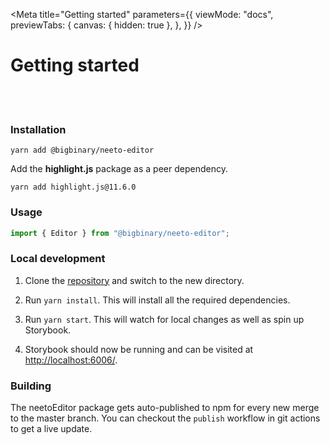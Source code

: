 
<Meta
  title="Getting started"
  parameters={{
    viewMode: "docs",
    previewTabs: {
      canvas: { hidden: true },
    },
  }}
/>

# Getting started

<br />
<br />

### **Installation**

<div className="sbdocs-install-code">

```
yarn add @bigbinary/neeto-editor
```

Add the **highlight.js** package as a peer dependency.

```
yarn add highlight.js@11.6.0
```

</div>

### **Usage**

```jsx
import { Editor } from "@bigbinary/neeto-editor";
```

### **Local development**

1. Clone the [repository](https://github.com/bigbinary/neeto-editor) and switch
   to the new directory.

2. Run `yarn install`. This will install all the required dependencies.

3. Run `yarn start`. This will watch for local changes as well as spin up
   Storybook.

4. Storybook should now be running and can be visited at
   [http://localhost:6006/](http://localhost:6006/).

### **Building**

The neetoEditor package gets auto-published to npm for every new merge to the
master branch. You can checkout the `publish` workflow in git actions to get a
live update.
